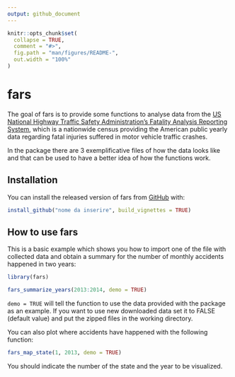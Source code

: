 ```yaml
---
output: github_document
---
```


<!-- README.md is generated from README.Rmd. Please edit that file -->

```r
knitr::opts_chunk$set(
  collapse = TRUE,
  comment = "#>",
  fig.path = "man/figures/README-",
  out.width = "100%"
)
```

# fars


<!-- badges: start -->
<!-- badges: end -->

The goal of fars is to provide some functions to analyse data from the [US National Highway Traffic Safety Administration's Fatality Analysis Reporting System](https://www.nhtsa.gov/research-data), which is a nationwide census providing the American public yearly data regarding fatal injuries suffered in motor vehicle traffic crashes.

In the package there are 3 exemplificative files of how the data looks like and that can be used to have a better idea of how the functions work.


## Installation

You can install the released version of fars from [GitHub](https://github.com/) with:

``` r
install_github("nome da inserire", build_vignettes = TRUE)
```

## How to use fars

This is a basic example which shows you how to import one of the file with collected data and obtain a summary for the number of monthly accidents happened in two years:

```r
library(fars)

fars_summarize_years(2013:2014, demo = TRUE)
```

`demo = TRUE` will tell the function to use the data provided with the package as an example.
If you want to use new downloaded data set it to FALSE (default value) and put the zipped files in the working directory.


You can also plot where accidents have happened with the following function:

```r
fars_map_state(1, 2013, demo = TRUE)
```

You should indicate the number of the state and the year to be visualized.
